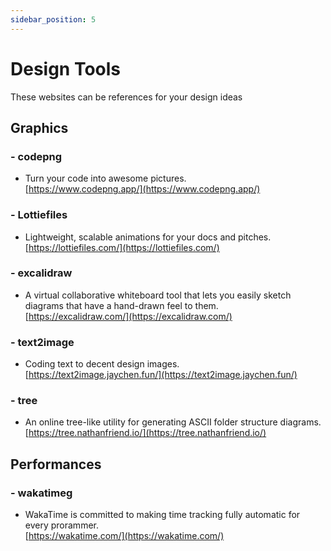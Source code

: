 ```yaml
---
sidebar_position: 5
---
```


# Design Tools

These websites can be references for your design ideas 

## Graphics
### - codepng
- Turn your code into awesome pictures.      
[https://www.codepng.app/](https://www.codepng.app/)

### - Lottiefiles  
- Lightweight, scalable animations for your docs and pitches.    
[https://lottiefiles.com/](https://lottiefiles.com/)  

### - excalidraw 
- A virtual collaborative whiteboard tool that lets you easily sketch diagrams that have a hand-drawn feel to them.      
[https://excalidraw.com/](https://excalidraw.com/)  

### - text2image 
- Coding text to decent design images.      
[https://text2image.jaychen.fun/](https://text2image.jaychen.fun/)  

### - tree 
- An online tree-like utility for generating ASCII folder structure diagrams.        
[https://tree.nathanfriend.io/](https://tree.nathanfriend.io/)  


## Performances
### - wakatimeg
- WakaTime is committed to making time tracking fully automatic for every prorammer.        
[https://wakatime.com/](https://wakatime.com/)

